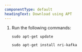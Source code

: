 ```yaml
---
componentType: default
headingText: Download using APT
---
```


1. Run the following commands:

   ```shell
   sudo apt-get update
   ```

   ```shell
   sudo apt-get install nri-kafka
   ```
